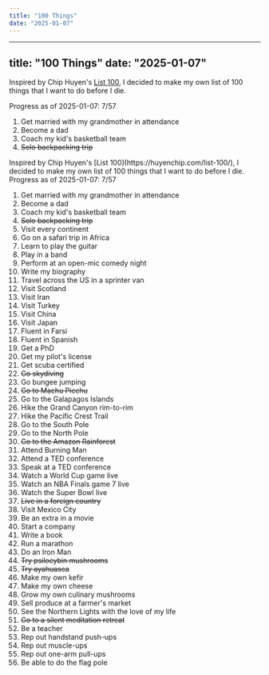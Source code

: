 ```yaml
---
title: "100 Things"
date: "2025-01-07"
---
```


---
title: "100 Things"
date: "2025-01-07"
---

Inspired by Chip Huyen's [List 100](https://huyenchip.com/list-100/), I decided to make my own list of 100 things that I want to do before I die.

Progress as of 2025-01-07: 7/57

1. Get married with my grandmother in attendance
2. Become a dad
3. Coach my kid's basketball team
4. ~~Solo backpacking trip~~

<div className="space-y-8">
Inspired by Chip Huyen's [List 100](https://huyenchip.com/list-100/), I decided to make my own list of 100 things that I want to do before I die.
Progress as of 2025-01-07: 7/57

1. Get married with my grandmother in attendance
2. Become a dad
3. Coach my kid's basketball team
4. ~~Solo backpacking trip~~
5. Visit every continent
6. Go on a safari trip in Africa
7. Learn to play the guitar
8. Play in a band
9. Perform at an open-mic comedy night
10. Write my biography
11. Travel across the US in a sprinter van
12. Visit Scotland
13. Visit Iran
14. Visit Turkey
15. Visit China
16. Visit Japan
17. Fluent in Farsi
18. Fluent in Spanish
19. Get a PhD
20. Get my pilot's license
21. Get scuba certified
22. ~~Go skydiving~~
23. Go bungee jumping
24. ~~Go to Machu Picchu~~
25. Go to the Galapagos Islands
26. Hike the Grand Canyon rim-to-rim
27. Hike the Pacific Crest Trail
28. Go to the South Pole
29. Go to the North Pole
30. ~~Go to the Amazon Rainforest~~
31. Attend Burning Man
32. Attend a TED conference
33. Speak at a TED conference
34. Watch a World Cup game live
35. Watch an NBA Finals game 7 live
36. Watch the Super Bowl live
37. ~~Live in a foreign country~~
38. Visit Mexico City
39. Be an extra in a movie
40. Start a company
41. Write a book
42. Run a marathon
43. Do an Iron Man
44. ~~Try psilocybin mushrooms~~
45. ~~Try ayahuasca~~
46. Make my own kefir
47. Make my own cheese
48. Grow my own culinary mushrooms
49. Sell produce at a farmer's market
50. See the Northern Lights with the love of my life
51. ~~Go to a silent meditation retreat~~
52. Be a teacher
53. Rep out handstand push-ups
54. Rep out muscle-ups
55. Rep out one-arm pull-ups
56. Be able to do the flag pole

</div>